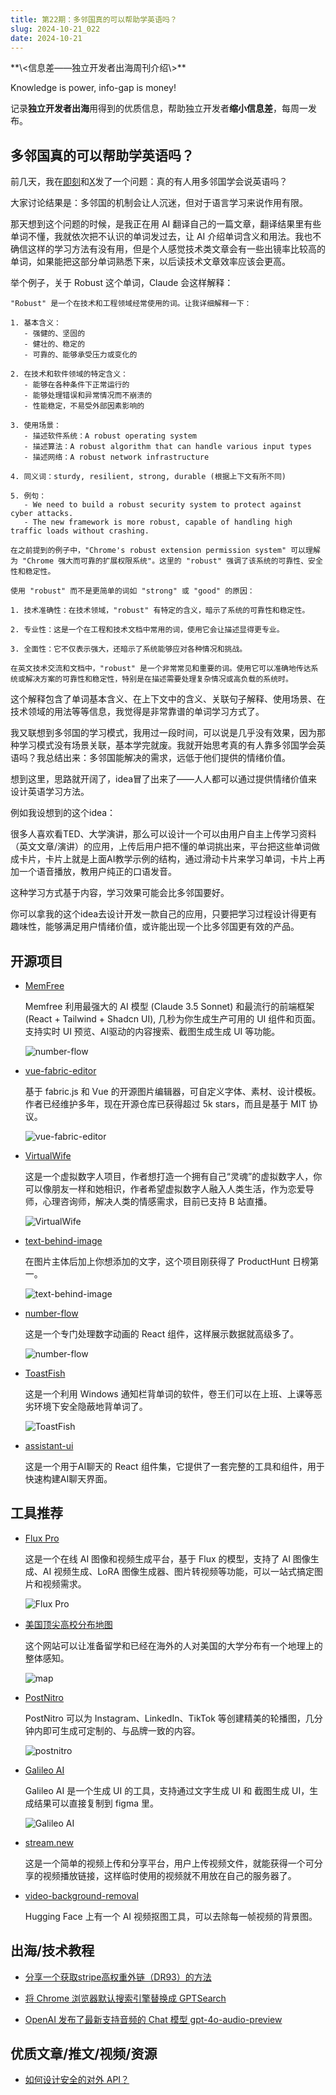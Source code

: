 ```yaml
---
title: 第22期：多邻国真的可以帮助学英语吗？
slug: 2024-10-21_022
date: 2024-10-21
---
```


<Aside>
**\<信息差——独立开发者出海周刊介绍\>**

Knowledge is power, info-gap is money!

记录**独立开发者出海**用得到的优质信息，帮助独立开发者**缩小信息差**，每周一发布。

</Aside>

## 多邻国真的可以帮助学英语吗？

前几天，我在[即刻](https://m.okjike.com/originalPosts/670e56ad9d53db7b447a1d6c)和[X](https://x.com/weijunext/status/1846156390454202623)发了一个问题：真的有人用多邻国学会说英语吗？

大家讨论结果是：多邻国的机制会让人沉迷，但对于语言学习来说作用有限。

那天想到这个问题的时候，是我正在用 AI 翻译自己的一篇文章，翻译结果里有些单词不懂，我就依次把不认识的单词发过去，让 AI 介绍单词含义和用法。我也不确信这样的学习方法有没有用，但是个人感觉技术类文章会有一些出镜率比较高的单词，如果能把这部分单词熟悉下来，以后读技术文章效率应该会更高。

举个例子，关于 Robust 这个单词，Claude 会这样解释：

```
"Robust" 是一个在技术和工程领域经常使用的词。让我详细解释一下：

1. 基本含义：
   - 强健的、坚固的
   - 健壮的、稳定的
   - 可靠的、能够承受压力或变化的

2. 在技术和软件领域的特定含义：
   - 能够在各种条件下正常运行的
   - 能够处理错误和异常情况而不崩溃的
   - 性能稳定，不易受外部因素影响的

3. 使用场景：
   - 描述软件系统：A robust operating system
   - 描述算法：A robust algorithm that can handle various input types
   - 描述网络：A robust network infrastructure

4. 同义词：sturdy, resilient, strong, durable (根据上下文有所不同)

5. 例句：
   - We need to build a robust security system to protect against cyber attacks.
   - The new framework is more robust, capable of handling high traffic loads without crashing.

在之前提到的例子中，"Chrome's robust extension permission system" 可以理解为 "Chrome 强大而可靠的扩展权限系统"。这里的 "robust" 强调了该系统的可靠性、安全性和稳定性。

使用 "robust" 而不是更简单的词如 "strong" 或 "good" 的原因：

1. 技术准确性：在技术领域，"robust" 有特定的含义，暗示了系统的可靠性和稳定性。

2. 专业性：这是一个在工程和技术文档中常用的词，使用它会让描述显得更专业。

3. 全面性：它不仅表示强大，还暗示了系统能够应对各种情况和挑战。

在英文技术交流和文档中，"robust" 是一个非常常见和重要的词。使用它可以准确地传达系统或解决方案的可靠性和稳定性，特别是在描述需要处理复杂情况或高负载的系统时。
```

这个解释包含了单词基本含义、在上下文中的含义、关联句子解释、使用场景、在技术领域的用法等等信息，我觉得是非常靠谱的单词学习方式了。

我又联想到多邻国的学习模式，我用过一段时间，可以说是几乎没有效果，因为那种学习模式没有场景关联，基本学完就废。我就开始思考真的有人靠多邻国学会英语吗？我总结出来：多邻国能解决的需求，远低于他们提供的情绪价值。

想到这里，思路就开阔了，idea冒了出来了——人人都可以通过提供情绪价值来设计英语学习方法。

例如我设想到的这个idea：

很多人喜欢看TED、大学演讲，那么可以设计一个可以由用户自主上传学习资料（英文文章/演讲）的应用，上传后用户把不懂的单词挑出来，平台把这些单词做成卡片，卡片上就是上面AI教学示例的结构，通过滑动卡片来学习单词，卡片上再加一个语音播放，教用户纯正的口语发音。

这种学习方式基于内容，学习效果可能会比多邻国要好。

你可以拿我的这个idea去设计开发一款自己的应用，只要把学习过程设计得更有趣味性，能够满足用户情绪价值，或许能出现一个比多邻国更有效的产品。

## 开源项目

- [MemFree](https://github.com/memfreeme/memfree)

  Memfree 利用最强大的 AI 模型 (Claude 3.5 Sonnet) 和最流行的前端框架 (React + Tailwind + Shadcn UI), 几秒为你生成生产可用的 UI 组件和页面。支持实时 UI 预览、AI驱动的内容搜索、截图生成生成 UI 等功能。

  ![number-flow](/assets/022/memfree.webp)

- [vue-fabric-editor](https://github.com/ikuaitu/vue-fabric-editor)

  基于 fabric.js 和 Vue 的开源图片编辑器，可自定义字体、素材、设计模板。作者已经维护多年，现在开源仓库已获得超过 5k stars，而且是基于 MIT 协议。

  ![vue-fabric-editor](/assets/022/vue-fabric-editor.webp)

- [VirtualWife](https://github.com/yakami129/VirtualWife)

  这是一个虚拟数字人项目，作者想打造一个拥有自己“灵魂”的虚拟数字人，你可以像朋友一样和她相识，作者希望虚拟数字人融入人类生活，作为恋爱导师，心理咨询师，解决人类的情感需求，目前已支持 B 站直播。

  ![VirtualWife](/assets/022/virtual-wife.webp)

- [text-behind-image](https://github.com/RexanWONG/text-behind-image)

  在图片主体后加上你想添加的文字，这个项目刚获得了 ProductHunt 日榜第一。

  ![text-behind-image](/assets/022/textbehindimage.webp)

- [number-flow](https://github.com/barvian/number-flow)

  这是一个专门处理数字动画的 React 组件，这样展示数据就高级多了。

  ![number-flow](/assets/022/number-flow.gif)

- [ToastFish](https://github.com/Uahh/ToastFish)

  这是一个利用 Windows 通知栏背单词的软件，卷王们可以在上班、上课等恶劣环境下安全隐蔽地背单词了。

  ![ToastFish](/assets/022/toastfish.gif)

- [assistant-ui](https://github.com/Yonom/assistant-ui)

  这是一个用于AI聊天的 React 组件集，它提供了一套完整的工具和组件，用于快速构建AI聊天界面。

## 工具推荐

- [Flux Pro](https://fluxproweb.com/)

  这是一个在线 AI 图像和视频生成平台，基于 Flux 的模型，支持了 AI 图像生成、AI 视频生成、LoRA 图像生成器、图片转视频等功能，可以一站式搞定图片和视频需求。

  ![Flux Pro](/assets/022/fluxproweb.webp)

- [美国顶尖高校分布地图](https://university-ranking-map.netlify.app/)

  这个网站可以让准备留学和已经在海外的人对美国的大学分布有一个地理上的整体感知。

  ![map](/assets/022/map.webp)

- [PostNitro](https://postnitro.ai/)

  PostNitro 可以为 Instagram、LinkedIn、TikTok 等创建精美的轮播图，几分钟内即可生成可定制的、与品牌一致的内容。

  ![postnitro](/assets/022/postnitro.webp)

- [Galileo AI](https://www.usegalileo.ai/explore)

  Galileo AI 是一个生成 UI 的工具，支持通过文字生成 UI 和 截图生成 UI，生成结果可以直接复制到 figma 里。

  ![Galileo AI](/assets/022/galileo.webp)

- [stream.new](https://stream.new/)

  这是一个简单的视频上传和分享平台，用户上传视频文件，就能获得一个可分享的视频播放链接，这样临时使用的视频就不用放在自己的服务器了。

- [video-background-removal](https://huggingface.co/spaces/innova-ai/video-background-removal)

  Hugging Face 上有一个 AI 视频抠图工具，可以去除每一帧视频的背景图。


## 出海/技术教程

- [分享一个获取stripe高权重外链（DR93）的方法](https://m.okjike.com/originalPosts/66df00babe1b0f6ab7a4f8d7)

- [将 Chrome 浏览器默认搜索引擎替换成 GPTSearch](https://x.com/imxiaohu/status/1845723541096014119)

- [OpenAI 发布了最新支持音频的 Chat 模型 gpt-4o-audio-preview](https://platform.openai.com/docs/guides/audio)


## 优质文章/推文/视频/资源

- [如何设计安全的对外 API？](https://mp.weixin.qq.com/s/7d_ScT8CR4trHO6KyKX0pg)
